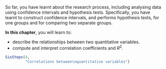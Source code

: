 ::: {.objectivesBox .objectives data-latex="{iconmonstr-target-4-240.png}"}
So far, you have learnt about the research process, including analysing data using confidence intervals and hypothesis tests.
Specifically, you have learnt to construct confidence intervals, and performs hypothesis tests, for one groups and for comparing two separate groups.

**In this chapter**, you will learn to:

* describe the relationships between two quantitative variables.
* compute and interpret correlation coefficients and $R^2$.
:::

```r
SixSteps(4, 
         "Correlations between\nquantitative variables")
```

